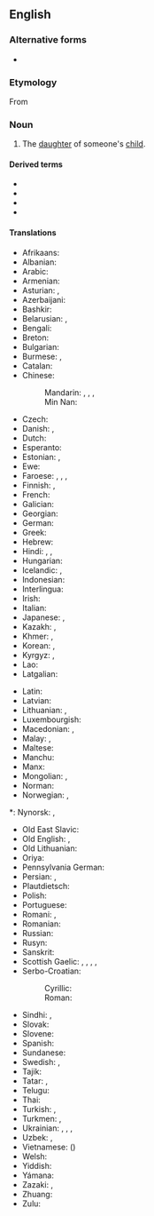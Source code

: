 ==English==
{{wikipedia}}

===Alternative forms===
* {{l|en|grandaughter}}

===Etymology===
From {{prefix|en|grand|daughter}}

===Noun===
{{en-noun}}

# The [[daughter]] of someone's [[child]].
#: {{syn|en|grandgirl}}
#: {{cot|en|grandson}}
#: {{ant|en|grandmother|grandfather}}
#: {{hyper|en|grandchild}}

====Derived terms====
* {{l|en|granddaughter-in-law}}
* {{l|en|great-granddaughter}}
* {{l|en|great-great-granddaughter}}
* {{l|en|stepgranddaughter}}

====Translations====
{{trans-top|daughter of someone’s child}}
* Afrikaans: {{t+|af|kleindogter}}
* Albanian: {{t+|sq|mbesë|f}}
* Arabic: {{t|ar|حَفِيدَة|f}}
* Armenian: {{t+|hy|թոռնուհի}}
* Asturian: {{t+|ast|nieta|f}}, {{t+|ast|ñeta|f}}
* Azerbaijani: {{t+|az|nəvə}}
* Bashkir: {{t|ba|ейәнсәр}}
* Belarusian: {{t|be|уну́чка|f}}, {{t|be|ўну́чка|f}}
* Bengali: {{t|bn|নাতনি|f}}
* Breton: {{t+|br|merc'h-vihan|f}}
* Bulgarian: {{t+|bg|вну́чка|f}}
* Burmese: {{t+|my|မြေး}} {{q|grandchild}}, {{t|my|မြေးမ}}
* Catalan: {{t+|ca|néta|f}}
* Chinese:
*: Mandarin: {{qualifier|son's daughter}} {{t+|cmn|孫女}}, {{t+|cmn|孙女|tr=sūnnǚ}}, {{qualifier|daughter's daughter}} {{t+|cmn|外孫女}}, {{t+|cmn|外孙女|tr=wàisūnnǚ}}
*: Min Nan: {{t|nan|查某孫|tr=tsa-bóo-sun}}
* Czech: {{t+|cs|vnučka|f}}
* Danish: {{t+|da|sønnedatter|c}} {{qualifier|son's daughter}}, {{t+|da|datterdatter|c}} {{qualifier|daughter's daughter}}
* Dutch: {{t+|nl|kleindochter|f}}
* Esperanto: {{t+|eo|nepino}}
* Estonian: {{t|et|pojatütar}} {{qualifier|son's daughter}}, {{t|et|tütretütar}} {{qualifier|daughter's daughter}}
* Ewe: {{t|ee|tɔgbuiyɔvinyɔnu|f}}
* Faroese: {{t|fo|abbadóttir}} {{qualifier|grandfather's granddaughter}}, {{t|fo|ommudóttir}} {{qualifier|grandmother's granddaughter}}, {{t|fo|sonardóttir}} {{qualifier|son's daughter}}, {{t|fo|dótturdóttir}} {{qualifier|daughter's daughter}}
* Finnish: {{t|fi|pojantytär}} {{qualifier|son's daughter}}, {{t|fi|tyttärentytär}} {{qualifier|daughter's daughter}}
* French: {{t+|fr|petite-fille|f}}
* Galician: {{t|gl|neta|f}}
* Georgian: {{t+|ka|შვილიშვილი}}
* German: {{t+|de|Enkelin|f}}
* Greek: {{t+|el|εγγονή|f}}
* Hebrew: {{t|he|נֶכְדָּה|tr=nekhdah|f}}
* Hindi: {{t+|hi|पोती}} {{qualifier|son's daughter}}, {{t+|hi|नाती}} {{qualifier|daughter's daughter}}, {{t+|hi|नातिन|f}}
* Hungarian: {{t+|hu|lányunoka}}
* Icelandic: {{t+|is|sonardóttir|m}} {{qualifier|son's daughter}}, {{t+|is|dótturdóttir|f}} {{qualifier|daughter's daughter}}
* Indonesian: {{t+|id|cucu}}
* Interlingua: {{t|ia|granfilia}}
* Irish: {{t|ga|gariníon|f}}
* Italian: {{t+|it|nipote|f}}
* Japanese: {{t+|ja|孫娘|tr=まごむすめ, magomusume}}, {{t+|ja|孫|tr=まご, mago}} {{qualifier|grandchild}}
* Kazakh: {{t+|kk|немере}}, {{t|kk|қыз немере}}
* Khmer: {{t|km|ចៅស្រី|tr=chav srǝy}}, {{t|km|នត្តាស្រី|tr=noattaa srəy}}
* Korean: {{t+|ko|손녀(孫女)}} {{qualifier|son's daughter}}, {{t|ko|외손녀(外孫女)}} {{qualifier|daughter's daughter}}
* Kyrgyz: {{t|ky|мемире}}, {{t|ky|небире}}
* Lao: {{t|lo|ຫລານສາວ}}
* Latgalian: {{t|ltg|unuce|f}}
{{trans-mid}}
* Latin: {{t+|la|neptis|f}}
* Latvian: {{t|lv|mazmeita|f}}
* Lithuanian: {{t|lt|dukraitė|f}}, {{t|lt|anūkė|f}}
* Luxembourgish: {{t|lb|Enkelin|f}}
* Macedonian: {{t|mk|вну́ка|f}}, {{t|mk|вну́чка|f}}
* Malay: {{t|ms|cucu perempuan}}, {{t+|ms|cucu}}
* Maltese: {{t|mt|neputija|f}}
* Manchu: {{t|mnc|ᠣᠮᠣᠯᠣ ᠰᠠᡵᡤᠠᠨ ᠵᡠᡳ}}
* Manx: {{t|gv|oe 'neen}}
* Mongolian: {{t|mn|ач охин}}, {{t|mn|зээ охин}}
* Norman: {{t|nrf|p'tite-fil'ye|f}}
* Norwegian: {{t|no|sønnedatter}} {{qualifier|son's daughter}}, {{t|no|datterdatter}}
{{qualifier|daughter's daughter}}
*: Nynorsk: {{t|nn|dotterdotter|f}} {{qualifier|daughter's daughter}}, {{t|nn|sonedotter|f}}
{{qualifier|son's daughter}}
* Old East Slavic: {{t|orv|вънука|f}}
* Old English: {{t|ang|nefene|f}}, {{t|ang|nift|f}}
* Old Lithuanian: {{t|olt|nepuotis|m|f}}
* Oriya: {{t+|or|ନାତୁଣୀ}}
* Pennsylvania German: {{t|pdc|Enkelin|f}}
* Persian: {{t+|fa|نبسه|tr=nabase}} {{qualifier|archaic}}, {{t|fa|نبتسه|tr=nabatse}} {{qualifier|archaic}}
* Plautdietsch: {{t|pdt|Grootdochta|f}}
* Polish: {{t+|pl|wnuczka|f}}
* Portuguese: {{t+|pt|neta|f}}
* Romani: {{t|rom|nepòta|f}}, {{t|rom|ùnuka|f}}
* Romanian: {{t+|ro|nepoată}}
* Russian: {{t+|ru|вну́чка|f}}
* Rusyn: {{t|rue|вну́чка|f}}
* Sanskrit: {{t+|sa|नपात्|f}}
* Scottish Gaelic: {{t+|gd|ban-ogha|f}}, {{t|gd|nighean-mhic|f}} {{qualifier|son's daughter}}, {{t|gd|nighean-ighne|f}} {{qualifier|daughter's daughter}}, {{t|gd|bìodag|f}} {{qualifier|term of endearment}}, {{t|gd|stobag|f}} {{qualifier|term of endearment}}
* Serbo-Croatian:
*: Cyrillic: {{t|sh|унука|f}}
*: Roman: {{t+|sh|unuka|f}}
* Sindhi: {{t|sd|پوٽِي|f}} {{qualifier|son's daughter}}, {{t|sd|ڏوهٽِي|f}} {{qualifier|daughter's daughter}}
* Slovak: {{t+|sk|vnučka|f}}
* Slovene: {{t+|sl|vnukinja|f}}
* Spanish: {{t+|es|nieta|f}}
* Sundanese: {{t|su|incu}}
* Swedish: {{t+|sv|sondotter|c}} {{qualifier|son's daughter}}, {{t+|sv|dotterdotter|c}} {{qualifier|daughter's daughter}}
* Tajik: {{t|tg|набера}} {{qualifier|grandchild}}
* Tatar: {{t|tt|сущ онык}}, {{t+|tt|онык}}
* Telugu: {{t+|te|మనుమరాలు}}
* Thai: {{t|th|หลานสาว}}
* Turkish: {{t|tr|kız torun}}, {{t+|tr|torun}}
* Turkmen: {{t|tk|gyz agtyk}}, {{t+|tk|agtyk}}
* Ukrainian: {{t|uk|вну́чка|f}}, {{t|uk|ону́чка|f}}, {{t|uk|ону́ка|f}}, {{t|uk|вну́ка|f}}
* Uzbek: {{t+|uz|nabira}}, {{t+|uz|nevara}}
* Vietnamese: {{t|vi|cháu gái}} ({{t|vi|𡥙𡛔}})
* Welsh: {{t|cy|wyres|f}}
* Yiddish: {{t|yi|גראַנדאָטער|f}}
* Yámana: {{t|yag|makutsa}}
* Zazaki: {{t|zza|pıt}}, {{t|zza|pıtek}}
* Zhuang: {{t|za|lanmbwk}}
* Zulu: {{t-needed|zu}}
{{trans-bottom}}

{{cln|en|3-syllable words}}
{{c|en|Female family members}}